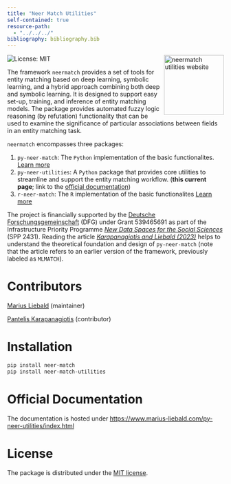 ```yaml
---
title: "Neer Match Utilities"
self-contained: true
resource-path:
  - "../../../"
bibliography: bibliography.bib 
---
```


<a href="https://www.marius-liebald.com/py-neer-utilities/index.html" style="float:right; margin-left:10px;">
  <img src="_static/img/hex-logo.png" style="height:139px !important; width:auto !important;" alt="neermatch utilities website" />
</a>


<!-- badges: start -->
![License: MIT](https://img.shields.io/badge/License-MIT-blue.svg)
<!-- badges: end -->

The framework `neermatch` provides a set of tools for entity matching based on deep learning, symbolic learning, and a hybrid approach combining both deep and symbolic learning. It is designed to support easy set-up, training, and inference of entity matching models. The package provides automated fuzzy logic reasoning (by refutation) functionality that can be used to examine the significance of particular associations between fields in an entity matching task.

`neermatch` encompasses three packages:

1. `py-neer-match`: The `Python` implementation of the basic functionalites. [Learn more](https://py-neer-match.pikappa.eu)
2. `py-neer-utilities`: A `Python` package that provides core utilities to streamline and support the entity matching workflow. (**this current page**; link to the [official documentation](https://www.marius-liebald.com/py-neer-utilities/index.html))
3. `r-neer-match`: The `R` implementation of the basic functionalites [Learn more](https://github.com/pi-kappa-devel/r-neer-match)

The project is financially supported by the [Deutsche Forschungsgemeinschaft](https://www.dfg.de/de) (DFG) under Grant 539465691 as part of the Infrastructure Priority Programme [*New Data Spaces for the Social Sciences*](https://www.new-data-spaces.de/en-us/) (SPP 2431). Reading the article [*Karapanagiotis and Liebald (2023)*](https://papers.ssrn.com/sol3/papers.cfm?abstract_id=4541376) helps to understand the theoretical foundation and design of `py-neer-match` (note that the article refers to an earlier version of the framework, previously labeled as `MLMATCH`).


# Contributors

[Marius Liebald](https://www.marius-liebald.de) (maintainer)

[Pantelis Karapanagiotis](https://www.pikappa.eu) (contributor)

# Installation

```bash
pip install neer-match
pip install neer-match-utilities
```

# Official Documentation

The documentation is hosted under [https://www.marius-liebald.com/py-neer-utilities/index.html](https://www.marius-liebald.com/py-neer-utilities/index.html)

# License

The package is distributed under the [MIT license](LICENSE.html).
